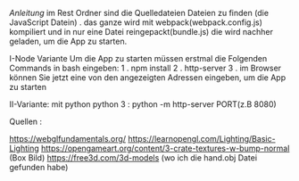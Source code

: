 *Anleitung*
im Rest Ordner sind die Quelledateien Dateien zu finden (die JavaScript Datein) . das ganze wird mit webpack(webpack.config.js) 
kompiliert und in nur eine Datei reingepackt(bundle.js) die wird nachher geladen, um die App zu starten.

I-Node Variante
Um die App zu starten müssen erstmal die Folgenden Commands in bash eingeben: 
1 . npm install 
2 . http-server
3 . im Browser können Sie jetzt eine von den angezeigten Adressen eingeben, um die App zu starten 


II-Variante: mit python
python 3 : python -m http-server PORT(z.B 8080)


Quellen : 

https://webglfundamentals.org/
https://learnopengl.com/Lighting/Basic-Lighting 
https://opengameart.org/content/3-crate-textures-w-bump-normal (Box Bild)
https://free3d.com/3d-models (wo ich die hand.obj Datei gefunden habe)
